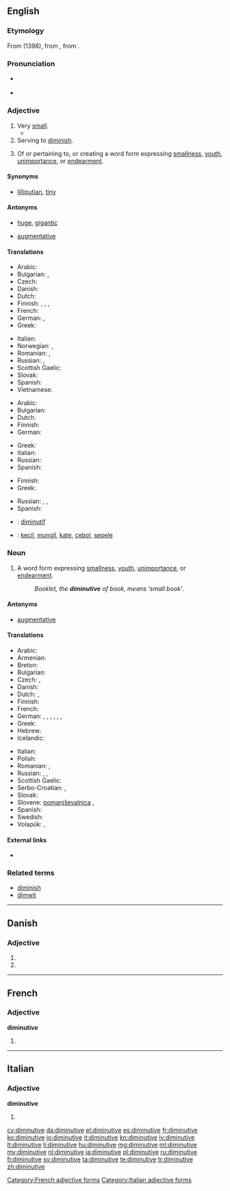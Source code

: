==English==

{{was wotd|2009|April|8}}

===Etymology===
From {{etyl|fro}} {{term|diminutif|lang=fro}} (1398), from {{etyl|la}} {{term|diminutivum|lang=la}}, from {{term|deminuere||diminish|lang=la}}.

===Pronunciation===
* {{a|UK|US}} {{IPA|/dɪˈmɪn.jʊ.tɪv/|/dəˈmɪn.jə.tɪv/}}
* {{audio|en-us-diminutive.ogg|Audio (US)}}

===Adjective===
{{en-adj}}

# Very [[small]].
#* {{quote-news
|year=2011
|date=October 20
|author=Jamie Lillywhite
|title=Tottenham   1 - 0   Rubin Kazan
|work=BBC Sport
|url=http://news.bbc.co.uk/sport2/hi/football/europe/15285221.stm
|page=
|passage=Roman Sharonov rose unchallenged to head a corner wide, while '''diminutive''' winger Gokdeniz Karadeniz ghosted in with a diving header from the edge of the six-yard box that was acrobatically kept out by Gomes.}}
# Serving to [[diminish]].
# {{grammar}} Of or pertaining to, or creating a word form expressing [[smallness]], [[youth]], [[unimportance]], or [[endearment]].

====Synonyms====
* {{sense|very small}} [[lilliputian]], [[tiny]]

====Antonyms====
* {{sense|very small}} [[huge]], [[gigantic]]
* {{sense|grammar, serving to diminish}} [[augmentative]]

====Translations====
{{trans-top|very small}}
* Arabic: {{t-|ar|ضئيل}}
* Bulgarian: {{t+|bg|мъничък}},  {{t+|bg|миниатюрен}}
* Czech: {{t+|cs|drobný}}
* Danish: {{t+|da|diminutiv}}
* Dutch: {{t+|nl|klein}}
* Finnish: {{t+|fi|vähäinen}}, {{t+|fi|mitätön}}, {{t+|fi|pikkuruinen}}, {{t-|fi|pikkiriikkinen}}
* French: {{t+|fr|minuscule}}
* German: {{t+|de|winzig}}, {{t-|de|diminutiv}}
* Greek: {{t+|el|μικροσκοπικός|m|tr=mikroskopikós|sc=Grek}}
{{trans-mid}}
* Italian: {{t+|it|minuscolo}}
* Norwegian: {{t-|no|diminutiv}},  {{t-|no|diminutiv}}
* Romanian: {{t-|ro|diminutiv|m|n}}, {{t-|ro|diminutivă|f}}
* Russian: {{t+|ru|крохотный|tr=króxotnyj}}, {{t+|ru|миниатюрный|tr=miniatjúrnyj}}
* Scottish Gaelic: {{t-|gd|meanbh}}
* Slovak: {{t-|sk|drobný}}
* Spanish: {{t+|es|diminuto}}
* Vietnamese: {{t+|vi|nhỏ xíu}}
{{trans-bottom}}

{{trans-top|serving to diminish}}
* Arabic: {{t-|ar|تصغيري}}
* Bulgarian: {{t-|bg|умалителен}}
* Dutch: {{t+|nl|verkleinend}}
* Finnish: {{t-|fi|pienentää|alt=pienentävä}}
* German: {{t-|de|verkleinernd}}
{{trans-mid}}
* Greek: {{t+|el|μειωτικός|m|tr=meiotikós|sc=Grek}}
* Italian: {{t+|it|diminutivo}}
* Russian: {{t+|ru|уменьшительный|tr=umenʹšítelʹnyj|sc=Cyrl}}
* Spanish: {{t+|es|diminutivo|m}}
{{trans-bottom}}

{{trans-top|grammar}}
* Finnish: {{t+|fi|deminutiivinen}}
* Greek: {{t+|el|υποκοριστικός|m|tr=ypokoristikós|sc=Grek}}
{{trans-mid}}
* Russian: {{t+|ru|уменьшительный|tr=umenʹšítelʹnyj|sc=Cyrl}}, {{t+|ru|уменьшительно-ласкательный|tr=umenʹšítelʹno-laskátelʹnyj|sc=Cyrl}}, {{t+|ru|диминутивный|tr=diminutívnyj|sc=Cyrl}}
* Spanish: {{t+|es|diminutivo}}
{{trans-bottom}}

{{checktrans-top}}
* {{ttbc|fr}}: [[diminutif]]
* {{ttbc|id}}: [[kecil]], [[mungil]], [[kate]], [[cebol]], [[sepele]]
{{trans-mid}}
{{trans-bottom}}

===Noun===
{{wikipedia}}
{{en-noun}}

# {{grammar}} A word form expressing [[smallness]], [[youth]], [[unimportance]], or [[endearment]].
#: ''Booklet, the '''diminutive''' of book, means ‘small book’''.

====Antonyms====
* [[augmentative]]

====Translations====
{{trans-top|grammar: word form expressing smallness}}
* Arabic: {{t-|ar|التصغير|m}}
* Armenian: {{t-|hy|նվազական|tr=nvazakan}}
* Breton: {{t+|br|furm vihanaat|f}}
* Bulgarian: {{t-|bg|умалително име|n}}
* Czech: {{t-|cs|zdrobnělina|f}},  {{t-|cs|deminutivum|n}}
* Danish: {{t+|da|diminutiv|n}}
* Dutch: {{t+|nl|verkleinwoord|n}}, {{t-|nl|diminutief|n}}
* Finnish: {{t+|fi|deminutiivi}}
* French: {{t+|fr|diminutif|m}}
* German: {{t+|de|Diminutiv|m}}, {{t+|de|Diminutivum|m}}, {{t+|de|Verkleinerungsform|f}}, {{t-|de|Verkleinerungswort|n}}, {{t-|de|Di­mi­nu­tiv­bil­dung|f}}, {{t+|de|Deminutiv|n}}, {{t-|de|Deminutivum|n}}
* Greek: {{t+|el|υποκοριστικό|n|tr=ipokoristikó}}
* Hebrew: {{t-|he|צורת הקטנה|f|tr=tzurát-haktaná}}
* Icelandic: {{qualifier|diminutive suffix}} {{t-|is|smækkunarending|f}}
{{trans-mid}}
* Italian: {{t+|it|diminutivo|m}}
* Polish: {{t+|pl|zdrobnienie|n}}
* Romanian: {{t-|ro|diminutiv|n}}, {{t-|ro|diminutive|n-p}}
* Russian: {{t+|ru|диминутив|m|tr=diminutív}}, {{t-|ru|уменьшительное слово|n|tr=umenʹšítelʹnoje slóvo}}, {{t-|ru|уменьшительно-ласкательное слово|n|tr=umenʹšítelʹno-laskátelʹnoje slóvo|sc=Cyrl}}
* Scottish Gaelic: {{t-|gd|meanbhan|m}}
* Serbo-Croatian: {{t-|sh|deminutiv|m}}, {{t-|sh|umanjenica|f}}
* Slovak: {{t+|sk|zdrobnenina|f}}
* Slovene: [[pomanjševalnica]] {{f}},  {{t-|sl|manjšalnica|f|alt=manjšálnica}}
* Spanish: {{t+|es|diminutivo|m}}
* Swedish: {{t+|sv|diminutiv}}
* Volapük: {{t+|vo|smalükamavöd}}, {{t-|vo|smalamavöd}} {{qualifier|older term, obsolete}}
{{trans-bottom}}

====External links====
* {{pedialite}}

===Related terms===
* [[diminish]]
* [[dimwit]]

----

==Danish==

===Adjective===
{{head|da|adjective form}}

# {{form of|definite|diminutiv|lang=da}}
# {{form of|plural|diminutiv|lang=da}}

----

==French==

===Adjective===
'''diminutive''' {{f}}

# {{feminine of|diminutif|lang=fr}}

[[Category:French adjective forms]]

----

==Italian==

===Adjective===
'''diminutive''' {{f}}

# {{form of|feminine plural form|[[diminutivo]]}}

[[Category:Italian adjective forms]]

[[cy:diminutive]]
[[da:diminutive]]
[[el:diminutive]]
[[es:diminutive]]
[[fr:diminutive]]
[[ko:diminutive]]
[[io:diminutive]]
[[it:diminutive]]
[[kn:diminutive]]
[[lv:diminutive]]
[[lt:diminutive]]
[[li:diminutive]]
[[hu:diminutive]]
[[mg:diminutive]]
[[ml:diminutive]]
[[my:diminutive]]
[[nl:diminutive]]
[[ja:diminutive]]
[[pl:diminutive]]
[[ru:diminutive]]
[[fi:diminutive]]
[[sv:diminutive]]
[[ta:diminutive]]
[[te:diminutive]]
[[tr:diminutive]]
[[zh:diminutive]]